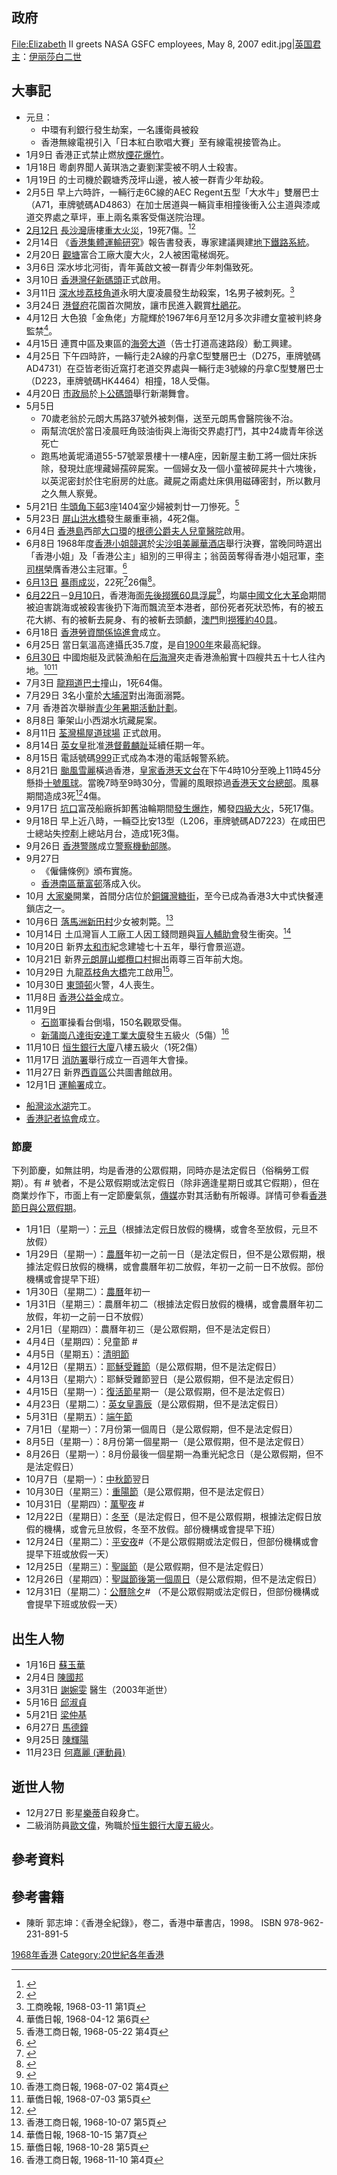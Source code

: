 {{HKYearTOC|1968}}
{{C20YearInTopic|1968年}}
{{clear}}
{{香港歷史}}


==政府==
<gallery>
File:Elizabeth II greets NASA GSFC employees, May 8, 2007 edit.jpg|[[英国君主|英国君主]]：[[伊丽莎白二世|伊丽莎白二世]]
<!-- 注释: File:Sir David Crosbie Trench.jpg|[[香港總督|香港總督]]：[[戴麟趾|戴麟趾]] -->
<!-- 注释: File:Sir Michael Gass.jpg|[[香港特別行政區政務司司長|輔政司]]：[[祁濟時|祁濟時]] -->
</gallery>

==大事記==
*元旦：
** 中環有利銀行發生劫案，一名護衛員被殺
** 香港無線電視引入「日本紅白歌唱大賽」至有線電視接管為止。
* 1月9日 香港正式禁止燃放[[煙花|煙花]][[爆竹|爆竹]]。
* 1月18日 粵劇界聞人黃琪浩之妻劉潔雯被不明人士殺害。
* 1月19日 的士司機於觀塘秀茂坪山邊，被人被一群青少年劫殺。
* 2月5日 早上六時許，一輛行走6C線的AEC Regent五型「大水牛」雙層巴士（A71，車牌號碼AD4863）在加士居道與一輛貨車相撞後衝入公主道與漆咸道交界處之草坪，車上兩名乘客受傷送院治理。
*[[2月12日|2月12日]] [[長沙灣|長沙灣]]唐樓[[順寧道唐樓大火|重大火災]]，19死7傷。<ref>{{cite news | title=深水埗順寧道大火慘劇 烈焰封梯焗死十八人 五層樓住客擠迫在梯間逃命卒全部喪生 八人受傷災民六十餘暫獲救濟 |publisher=[[工商日報|工商日報]]第五頁 |date=1968年2月13日 }}{{zh-hant}}</ref><ref>{{cite news | title=順寧道大火慘劇 一婦人傷重不治 死者增至十九名 被焚毛織廠並無登記當局考慮起訴 |publisher=[[工商日報|工商日報]]第六頁 |date=1968年2月14日 }}{{zh-hant}}</ref>
* 2月14日 《[[香港集體運輸研究|香港集體運輸研究]]》報告書發表，專家建議興建[[香港地鐵|地下鐵路系統]]。
* 2月20日 [[觀塘|觀塘]]富合工廠大廈大火，2人被困電梯焗死。
* 3月6日 深水埗北河街，青年黃啟文被一群青少年刺傷致死。
* 3月10日 [[香港|香港]][[灣仔碼頭|灣仔新碼頭]]正式啟用。
* 3月11日 [[深水埗|深水埗]][[荔枝角道|荔枝角道]]永明大廈凌晨發生劫殺案，1名男子被刺死。<REF>工商晚報, 1968-03-11 第1頁</REF>
* 3月24日 [[港督府|港督府]]花園首次開放，讓市民進入觀賞[[杜鵑花|杜鵑花]]。
* 4月12日 大色狼「金魚佬」方龍輝於1967年6月至12月多次非禮女童被判終身監禁<REF>華僑日報, 1968-04-12 第6頁</REF>。
* 4月15日 連貫中區及東區的[[告士打道|海旁大道]]（告士打道高速路段）動工興建。
* 4月25日 下午四時許，一輛行走2A線的丹拿C型雙層巴士（D275，車牌號碼AD4731）在亞皆老街近窩打老道交界處與一輛行走3號線的丹拿C型雙層巴士（D223，車牌號碼HK4464）相撞，18人受傷。
* 4月20日 [[市政局|市政局]]於[[卜公碼頭|卜公碼頭]]舉行新潮舞會。
* 5月5日 
** 70歲老翁於元朗大馬路37號外被刺傷，送至元朗馬會醫院後不治。
** 兩幫流氓於當日凌晨旺角豉油街與上海街交界處打鬥，其中24歲青年徐送死亡
** 跑馬地黃坭涌道55-57號翠景樓十一樓A座，因新屋主動工將一個灶床拆除，發現灶底埋藏婦孺碎屍案。一個婦女及一個小童被碎屍共十六塊後，以英泥密封於住宅廚房的灶底。藏屍之兩處灶床俱用磁磚密封，所以數月之久無人察覺。
* 5月21日 [[牛頭角下邨|牛頭角下邨]]3座1404室少婦被刺廿一刀慘死。<REF>香港工商日報, 1968-05-22 第4頁</REF>
* 5月23日 [[屏山_(香港)|屏山]][[洪水橋|洪水橋]]發生嚴重車禍，4死2傷。
* 6月4日 [[香港島|香港島]]西部[[大口環|大口環]]的[[大口環根德公爵夫人兒童醫院|根德公爵夫人兒童醫院]]啟用。
* 6月8日 1968年度[[香港小姐競選|香港小姐競選]]於[[尖沙咀|尖沙咀]][[美麗華酒店|美麗華酒店]]舉行決賽，當晚同時選出「香港小姐」及「香港公主」組別的三甲得主；翁茵茵奪得香港小姐冠軍，[[李司棋|李司棋]]榮膺香港公主冠軍。<ref name="翁茵高荊慧分別當選">{{cite news |title=翁茵高荊慧分別當選 |url=https://mmis.hkpl.gov.hk/coverpage/-/coverpage/view?_coverpage_WAR_mmisportalportlet_hsf=%E9%A6%99%E6%B8%AF%E5%85%AC%E4%B8%BB&_coverpage_WAR_mmisportalportlet_actual_q=%28%20%28%20allTermsMandatory%3A%28true%29%20OR+all_dc.title%3A%28%E9%A6%99%E6%B8%AF%E5%85%AC%E4%B8%BB%29%20OR+all_dc.creator%3A%28%E9%A6%99%E6%B8%AF%E5%85%AC%E4%B8%BB%29%20OR+all_dc.contributor%3A%28%E9%A6%99%E6%B8%AF%E5%85%AC%E4%B8%BB%29%20OR+all_dc.subject%3A%28%E9%A6%99%E6%B8%AF%E5%85%AC%E4%B8%BB%29%20OR+fulltext%3A%28%E9%A6%99%E6%B8%AF%E5%85%AC%E4%B8%BB%29%20OR+all_dc.description%3A%28%E9%A6%99%E6%B8%AF%E5%85%AC%E4%B8%BB%29%20%29%20AND+%28%20dc.category.category%3A%28Newspaper%29%20%29%20%29&_coverpage_WAR_mmisportalportlet_sort_field=score&p_r_p_-1078056564_c=QF757YsWv59DctgXZxe9oxLRIq5cnhR6&_coverpage_WAR_mmisportalportlet_o=30&_coverpage_WAR_mmisportalportlet_sort_order=desc&_coverpage_WAR_mmisportalportlet_filter=dc.publicationdate_dt%3A%5B1960-01-01T00%3A00%3A00Z+TO+1969-12-31T15%3A59%3A59Z%5D |accessdate=2022-06-03 |work=香港工商日報 |date=1968-06-09}}</ref>
*[[6月13日|6月13日]] [[六一三雨災|暴雨成災]]，22死<ref>{{cite news | title=坊研會救濟雨災災民 派賑款及施棺 動用二萬餘元 |publisher=[[工商日報|工商日報]]第六頁 |date=1968年6月21日 }}{{zh-hant}}</ref>26傷<ref>{{cite news | title=昨日災禍統計 |publisher=[[大公報|大公報]]第一版 |date=1968年6月14日 }}{{zh-hant}}</ref>。
*[[6月22日|6月22日]]－[[9月10日|9月10日]]，香港海面[[香港海面浮屍事件_(1968年)|先後撈獲60具浮屍]]<ref>{{cite news | title=浮屍已滿六十具 昨日撈獲者是在青山灣海面 |publisher=[[華僑日報|華僑日報]]第二張第一頁 |date=1968年9月11日 }}{{zh-hant}}</ref>，均屬[[中國|中國]][[文化大革命|文化大革命]]期間被迫害跳海或被殺害後扔下海而飄流至本港者，部份死者死狀恐怖，有的被五花大綁、有的被斬去屍身、有的被斬去頭顱，[[澳門|澳門]]則[[澳門海面浮屍事件_(1968年)|撈獲約40具]]。
* 6月18日 [[香港勞資關係協進會|香港勞資關係協進會]]成立。
* 6月25日 當日氣溫高達攝氏35.7度，是自[[1900年|1900年]]來最高紀錄。
* [[6月30日|6月30日]] 中國炮艇及武裝漁船在[[后海灣|后海灣]]夾走香港漁船實十四艘共五十七人往內地。<ref>香港工商日報, 1968-07-02 第4頁</ref><ref>華僑日報, 1968-07-03 第5頁</ref>
* 7月3日 [[龍翔道|龍翔道]][[巴士|巴士]]撞山，1死64傷。
* 7月29日 3名小童於[[大埔滘|大埔滘]]對出海面溺斃。
* 7月 香港首次舉辦[[青少年暑期活動計劃|青少年暑期活動計劃]]。
* 8月8日 筆架山小西湖水坑藏屍案。
* 8月11日 [[荃灣|荃灣]][[楊屋道球場|楊屋道球場]]<!--[[大河道|大河道]]運動場？-->正式啟用。
* 8月14日 [[英女皇|英女皇]]批准[[港督|港督]][[戴麟趾|戴麟趾]]延續任期一年。
* 8月15日 電話號碼[[999_(緊急電話號碼)|999]]正式成為本港的電話報警系統。
* 8月21日 [[颱風雪麗|颱風雪麗]]橫過香港，[[皇家香港天文台|皇家香港天文台]]在下午4時10分至晚上11時45分懸掛[[十號颶風信號|十號風球]]。當晚7時至9時30分，雪麗的風眼掠過[[香港天文台總部|香港天文台總部]]。風暴期間造成3死<ref>{{cite news | title=怒海餘生 失蹤漁民二人獲救 另三人蹤跡仍杳然 |publisher=[[大公報|大公報]]第五版 |date=1968年8月25日 }}{{zh-hant}}</ref>4傷。
* 9月17日 [[坑口_(香港)|坑口]]富茂船廠拆卸舊油輪期間[[富茂船廠拆卸中舊油輪爆炸四級火|發生爆炸]]，觸發[[香港火警分級制度#四級火警|四級大火]]，5死17傷。
* 9月18日 早上近八時，一輛亞比安13型（L206，車牌號碼AD7223）在咸田巴士總站失控剷上總站月台，造成1死3傷。
* 9月26日 [[香港警隊|香港警隊]]成立[[警察機動部隊|警察機動部隊]]。
* 9月27日 
**《僱傭條例》頒布實施。
** [[香港|香港]][[南區_(香港)|南區]][[華富邨|華富邨]]落成入伙。
* 10月 [[大家樂|大家樂]]開業，首間分店位於[[銅鑼灣|銅鑼灣]][[糖街|糖街]]，至今已成為香港3大中式快餐連鎖店之一。
* 10月6日 [[落馬洲|落馬洲]][[新田村|新田村]]少女被刺斃。<REF>香港工商日報, 1968-10-07 第5頁</REF>
* 10月14日 土瓜灣盲人工廠工人因工錢問題與[[香港盲人輔導會|盲人輔助會]]發生衝突。<ref>華僑日報, 1968-10-15 第7頁</ref>
* 10月20日 新界[[太和市|太和市]]紀念建墟七十五年，舉行會景巡遊。
* 10月21日 新界[[元朗|元朗]][[屏山鄉|屏山鄉]][[欖口村|欖口村]]掘出兩尊三百年前大炮。
* 10月29日 九龍[[荔枝角大橋|荔枝角大橋]]完工啟用<ref>華僑日報, 1968-10-28 第5頁</ref>。
* 10月30日 [[東頭邨|東頭邨]]火警，4人喪生。
* 11月8日 [[香港公益金|香港公益金]]成立。
* 11月9日 
**[[石崗|石崗]]軍操看台倒塌，150名觀眾受傷。
**[[新蒲崗|新蒲崗]][[八達街|八達街]][[安達工業大廈|安達工業大廈]]發生五級火（5傷）<ref>香港工商日報, 1968-11-10 第4頁</ref>
* 11月10日 [[恒生銀行大廈|恒生銀行大廈]]八樓五級火（1死2傷）
* 11月17日 [[消防署|消防署]]舉行成立一百週年大會操。
* 11月27日 新界[[西貢區|西貢區]]公共圖書館啟用。
* 12月1日 [[運輸署|運輸署]]成立。

* [[船灣淡水湖|船灣淡水湖]]完工。
* [[香港記者協會|香港記者協會]]成立。

=== 節慶 ===

下列節慶，如無註明，均是香港的公眾假期，同時亦是法定假日（俗稱勞工假期）。有 # 號者，不是公眾假期或法定假日（除非適逢星期日或其它假期），但在商業炒作下，市面上有一定節慶氣氛，[[香港傳媒|傳媒]]亦對其活動有所報導。詳情可參看[[香港節日與公眾假期|香港節日與公眾假期]]。
* 1月1日（星期一）：[[元旦|元旦]]（根據法定假日放假的機構，或會冬至放假，元旦不放假）
* 1月29日（星期一）：[[農曆|農曆]]年初一之前一日（是法定假日，但不是公眾假期，根據法定假日放假的機構，或會農曆年初二放假，年初一之前一日不放假。部份機構或會提早下班）
* 1月30日（星期二）：[[農曆|農曆]]年初一
* 1月31日（星期三）：農曆年初二（根據法定假日放假的機構，或會農曆年初二放假，年初一之前一日不放假）
* 2月1日（星期四）：農曆年初三（是公眾假期，但不是法定假日）
* 4月4日（星期四）：兒童節 #
* 4月5日（星期五）：[[清明節|清明節]]
* 4月12日（星期五）：[[耶穌受難日|耶穌受難節]]（是公眾假期，但不是法定假日）
* 4月13日（星期六）：耶穌受難節翌日（是公眾假期，但不是法定假日）
* 4月15日（星期一）：[[復活節|復活節]]星期一（是公眾假期，但不是法定假日）
* 4月23日（星期二）：[[英女皇壽辰|英女皇壽辰]]（是公眾假期，但不是法定假日）
* 5月31日（星期五）：[[端午節|端午節]]
* 7月1日（星期一）：7月份第一個周日（是公眾假期，但不是法定假日）
* 8月5日（星期一）：8月份第一個星期一（是公眾假期，但不是法定假日）
* 8月26日（星期一）：8月份最後一個星期一為重光紀念日（是公眾假期，但不是法定假日）
* 10月7日（星期一）：[[中秋節|中秋節]]翌日
* 10月30日（星期三）：[[重陽節|重陽節]]（是公眾假期，但不是法定假日）
* 10月31日（星期四）：[[萬聖夜|萬聖夜]] #
* 12月22日（星期日）：[[冬至|冬至]]（是法定假日，但不是公眾假期，根據法定假日放假的機構，或會元旦放假，冬至不放假。部份機構或會提早下班）
* 12月24日（星期二）：[[聖誕夜|平安夜]]#（不是公眾假期或法定假日，但部份機構或會提早下班或放假一天）
* 12月25日（星期三）：[[聖誕節|聖誕節]]（是公眾假期，但不是法定假日）
* 12月26日（星期四）：[[節禮日|聖誕節後第一個周日]]（是公眾假期，但不是法定假日）
* 12月31日（星期二）：[[跨年|公曆除夕]]# （不是公眾假期或法定假日，但部份機構或會提早下班或放假一天）

==出生人物==
* 1月16日 [[蘇玉華|蘇玉華]]
* 2月4日 [[陳國邦|陳國邦]]
* 3月31日 [[謝婉雯|謝婉雯]] 醫生（2003年逝世）
* 5月16日 [[邱淑貞|邱淑貞]]
* 5月21日 [[梁仲基|梁仲基]]
* 6月27日 [[馬德鐘|馬德鐘]]
* 9月25日 [[陳輝陽|陳輝陽]]
* 11月23日 [[何嘉麗_(運動員)|何嘉麗 (運動員)]]

==逝世人物==
* 12月27日 影星[[樂蒂|樂蒂]]自殺身亡。
*二級消防員[[歐文偉|歐文偉]]，殉職於[[恒生銀行大廈五級火|恒生銀行大廈五級火]]。

==參考資料==
{{reflist}}

==參考書籍==
*陳昕 郭志坤：《香港全紀錄》，卷二，香港中華書店，1998。 ISBN 978-962-231-891-5

[[Category:1968年香港|]]
[[Category:20世紀各年香港|Category:20世紀各年香港]]